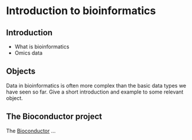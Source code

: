 # Introduction to bioinformatics {#sec:bioinfo}

## Introduction

- What is bioinformatics
- Omics data

## Objects

Data in bioinformatics is often more complex than the basic data types
we have seen so far. Give a short introduction and example to some
relevant object.

## The Bioconductor project {#sec:bioconductor}

The [Bioconductor](http://www.bioconductor.org) ...